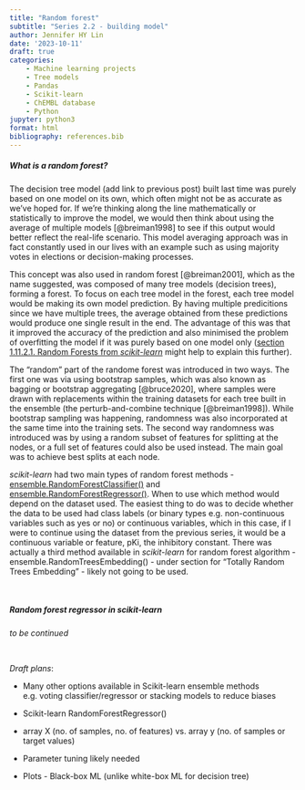 ```yaml
---
title: "Random forest"
subtitle: "Series 2.2 - building model"
author: Jennifer HY Lin
date: '2023-10-11'
draft: true
categories: 
    - Machine learning projects
    - Tree models
    - Pandas
    - Scikit-learn
    - ChEMBL database
    - Python
jupyter: python3
format: html
bibliography: references.bib
---
```


##### **What is a random forest?**

The decision tree model (add link to previous post) built last time was purely based on one model on its own, which often might not be as accurate as we've hoped for. If we're thinking along the line mathematically or statistically to improve the model, we would then think about using the average of multiple models [@breiman1998] to see if this output would better reflect the real-life scenario. This model averaging approach was in fact constantly used in our lives with an example such as using majority votes in elections or decision-making processes.

This concept was also used in random forest [@breiman2001], which as the name suggested, was composed of many tree models (decision trees), forming a forest. To focus on each tree model in the forest, each tree model would be making its own model prediction. By having multiple predicitions since we have multiple trees, the average obtained from these predictions would produce one single result in the end. The advantage of this was that it improved the accuracy of the prediction and also minimised the problem of overfitting the model if it was purely based on one model only ([section 1.11.2.1. Random Forests from *scikit-learn*](https://scikit-learn.org/stable/modules/ensemble.html#random-forests-and-other-randomized-tree-ensembles) might help to explain this further).

The "random" part of the randome forest was introduced in two ways. The first one was via using bootstrap samples, which was also known as bagging or bootstrap aggregating [@bruce2020], where samples were drawn with replacements within the training datasets for each tree built in the ensemble (the perturb-and-combine technique [@breiman1998]). While bootstrap sampling was happening, randomness was also incorporated at the same time into the training sets. The second way randomness was introduced was by using a random subset of features for splitting at the nodes, or a full set of features could also be used instead. The main goal was to achieve best splits at each node.

*scikit-learn* had two main types of random forest methods - [ensemble.RandomForestClassifier()](https://scikit-learn.org/stable/modules/generated/sklearn.ensemble.RandomForestClassifier.html#sklearn.ensemble.RandomForestClassifier) and [ensemble.RandomForestRegressor()](https://scikit-learn.org/stable/modules/generated/sklearn.ensemble.RandomForestRegressor.html#sklearn.ensemble.RandomForestRegressor). When to use which method would depend on the dataset used. The easiest thing to do was to decide whether the data to be used had class labels (or binary types e.g. non-continuous variables such as yes or no) or continuous variables, which in this case, if I were to continue using the dataset from the previous series, it would be a continuous variable or feature, pKi, the inhibitory constant. There was actually a third method available in *scikit-learn* for random forest algorithm - ensemble.RandomTreesEmbedding() - under section for "Totally Random Trees Embedding" - likely not going to be used.

<br>

##### **Random forest regressor in *scikit-learn***

*to be continued*


<br>

*Draft plans*: 

- Many other options available in Scikit-learn ensemble methods e.g. voting classifier/regressor or stacking models to reduce biases 

- Scikit-learn RandomForestRegressor() 

- array X (no. of samples, no. of features) vs. array y (no. of samples or target values) 

- Parameter tuning likely needed 

- Plots - Black-box ML (unlike white-box ML for decision tree)
